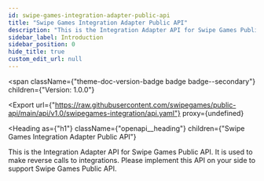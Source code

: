 ```yaml
---
id: swipe-games-integration-adapter-public-api
title: "Swipe Games Integration Adapter Public API"
description: "This is the Integration Adapter API for Swipe Games Public API."
sidebar_label: Introduction
sidebar_position: 0
hide_title: true
custom_edit_url: null
---
```



<span
  className={"theme-doc-version-badge badge badge--secondary"}
  children={"Version: 1.0.0"}
>
</span>

<Export
  url={"https://raw.githubusercontent.com/swipegames/public-api/main/api/v1.0/swipegames-integration/api.yaml"}
  proxy={undefined}
>
  
</Export>

<Heading
  as={"h1"}
  className={"openapi__heading"}
  children={"Swipe Games Integration Adapter Public API"}
>
</Heading>



This is the Integration Adapter API for Swipe Games Public API.
It is used to make reverse calls to integrations.
Please implement this API on your side to support Swipe Games Public API.



      